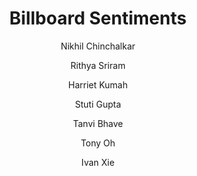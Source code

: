 ---
title: "Billboard Sentiments"
description: "How have the Billboard Year-End Hot 100 songs, from 1959 to the present, changed?"
author: ["Nikhil Chinchalkar", "Rithya Sriram", "Harriet Kumah", "Stuti Gupta", "Tanvi Bhave", "Tony Oh", "Ivan Xie"]
editors: ["Jenny Williams", "Winston Ni", "Rahul Ramarao"]
publishedDate: "2024-03-20"
image_path: "public/images/Billboard.gif"
section: "Culture"
external_link: "https://nikhilc52.github.io/billboard-sentiments"
layout: "image"
order: 11
---